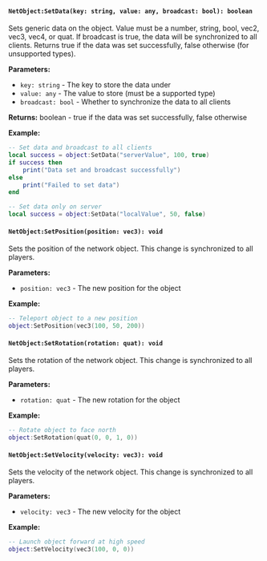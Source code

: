 
<NetObjectBase />

#### `NetObject:SetData(key: string, value: any, broadcast: bool): boolean`

Sets generic data on the object. Value must be a number, string, bool, vec2, vec3, vec4, or quat. If broadcast is true, the data will be synchronized to all clients. Returns true if the data was set successfully, false otherwise (for unsupported types).

**Parameters:**
- `key: string` - The key to store the data under
- `value: any` - The value to store (must be a supported type)
- `broadcast: bool` - Whether to synchronize the data to all clients

**Returns:** boolean - true if the data was set successfully, false otherwise

**Example:**
```lua
-- Set data and broadcast to all clients
local success = object:SetData("serverValue", 100, true)
if success then
    print("Data set and broadcast successfully")
else
    print("Failed to set data")
end

-- Set data only on server
local success = object:SetData("localValue", 50, false)
```


#### `NetObject:SetPosition(position: vec3): void`

Sets the position of the network object. This change is synchronized to all players.

**Parameters:**
- `position: vec3` - The new position for the object

**Example:**
```lua
-- Teleport object to a new position
object:SetPosition(vec3(100, 50, 200))
```

#### `NetObject:SetRotation(rotation: quat): void`

Sets the rotation of the network object. This change is synchronized to all players.

**Parameters:**
- `rotation: quat` - The new rotation for the object

**Example:**
```lua
-- Rotate object to face north
object:SetRotation(quat(0, 0, 1, 0))
```

#### `NetObject:SetVelocity(velocity: vec3): void`

Sets the velocity of the network object. This change is synchronized to all players.

**Parameters:**
- `velocity: vec3` - The new velocity for the object

**Example:**
```lua
-- Launch object forward at high speed
object:SetVelocity(vec3(100, 0, 0))
```


